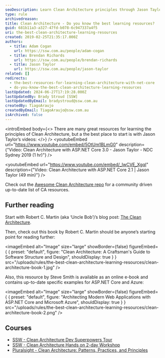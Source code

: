 ```yaml
---
seoDescription: Learn Clean Architecture principles through Jason Taylor's videos and Robert C Martin's blog post, then dive into Uncle Bob's book or Steve Smith's e-book for in-depth guidance on software structure and design.
type: rule
archivedreason:
title: Clean Architecture - Do you know the best learning resources?
guid: 681b11a3-a327-47fd-b078-6c947337a4f5
uri: the-best-clean-architecture-learning-resources
created: 2019-02-25T21:35:17.000Z
authors:
  - title: Adam Cogan
    url: https://ssw.com.au/people/adam-cogan
  - title: Brendan Richards
    url: https://ssw.com.au/people/brendan-richards
  - title: Jason Taylor
    url: https://ssw.com.au/people/jason-taylor
related: []
redirects:
  - the-best-resources-for-learning-clean-architecture-with-net-core
  - do-you-know-the-best-clean-architecture-learning-resources
lastUpdated: 2024-06-27T17:19:28.000Z
lastUpdatedBy: Brady Stroud [SSW]
lastUpdatedByEmail: bradystroud@ssw.com.au
createdBy: TiagoAraujo
createdByEmail: TiagoAraujo@ssw.com.au
isArchived: false
---
```


<introEmbed
  body={<>
There are many great resources for learning the principles of Clean Architecture, but a the best place to start is with Jason Taylor’s videos:
  </>}
/>
<youtubeEmbed url="https://www.youtube.com/embed/5OtUm1BLmG0" description={"Video: Clean Architecture with ASP.NET Core 3.0 - Jason Taylor - NDC Sydney 2019 (1 hr)"} />

<youtubeEmbed url="https://www.youtube.com/embed/_lwCVE_XgqI" description={"Video: Clean Architecture with ASP.NET Core 2.1 | Jason Taylor (49 min)"} />

Check out the [Awesome Clean Architecture repo](https://github.com/sswconsulting/awesome-clean-architecture) for a community driven up-to-date list of CA resources.

## Further reading

Start with Robert C. Martin (aka ‘Uncle Bob’)’s blog post: [The Clean Architecture](http://blog.cleancoder.com/uncle-bob/2012/08/13/the-clean-architecture.html).

Then, check out this book by Robert C. Martin should be anyone’s starting point for reading further:


<imageEmbed
  alt="Image"
  size="large"
  showBorder={false}
  figureEmbed={ {
    preset: "default",
    figure: "Clean Architecture: A Craftsman's Guide to Software Structure and Design",
    shouldDisplay: true
  } }
  src="/uploads/rules/the-best-clean-architecture-learning-resources/clean-architecture-book-1.jpg"
/>

Also, this resource by Steve Smith is available as an online e-book and contains up-to-date specific examples for ASP.NET Core and Azure:


<imageEmbed
  alt="Image"
  size="large"
  showBorder={false}
  figureEmbed={ {
    preset: "default",
    figure: "Architecting Modern Web Applications with ASP.NET Core and Microsoft Azure",
    shouldDisplay: true
  } }
  src="/uploads/rules/the-best-clean-architecture-learning-resources/clean-architecture-book-2.png"
/>

## Courses

* [SSW - Clean Architecture Dev Superpowers Tour](https://www.ssw.com.au/events/clean-architecture-superpowers-tour)
* [SSW - Clean Architecture Hands on 2-day Workshop](https://www.ssw.com.au/events/clean-architecture-workshop)
* [Pluralsight - Clean Architecture: Patterns, Practices, and Principles](https://www.pluralsight.com/courses/clean-architecture-patterns-practices-principles)

